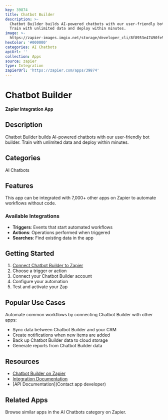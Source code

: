 ```yaml
---
key: 39874
title: Chatbot Builder
description: >-
  Chatbot Builder builds AI-powered chatbots with our user-friendly bot builder.
  Train with unlimited data and deploy within minutes.
image: >-
  https://zapier-images.imgix.net/storage/developer_cli/8f8953e47490fe5fa06f673c5a3ed689.png?auto=format%2Ccompress&ixlib=python-3.0.0&q=50
hexColor: '#000000'
categories: AI Chatbots
apiUrl: ''
collection: Apps
source: zapier
type: Integration
zapierUrl: 'https://zapier.com/apps/39874'
---
```

# Chatbot Builder

**Zapier Integration App**

## Description

Chatbot Builder builds AI-powered chatbots with our user-friendly bot builder. Train with unlimited data and deploy within minutes.

## Categories

AI Chatbots

## Features

This app can be integrated with 7,000+ other apps on Zapier to automate workflows without code.

### Available Integrations

- **Triggers**: Events that start automated workflows
- **Actions**: Operations performed when triggered
- **Searches**: Find existing data in the app

## Getting Started

1. [Connect Chatbot Builder to Zapier](https://zapier.com/apps/39874)
2. Choose a trigger or action
3. Connect your Chatbot Builder account
4. Configure your automation
5. Test and activate your Zap

## Popular Use Cases

Automate common workflows by connecting Chatbot Builder with other apps:

- Sync data between Chatbot Builder and your CRM
- Create notifications when new items are added
- Back up Chatbot Builder data to cloud storage
- Generate reports from Chatbot Builder data

## Resources

- [Chatbot Builder on Zapier](https://zapier.com/apps/39874)
- [Integration Documentation](https://zapier.com/apps/39874/integrations)
- [API Documentation](Contact app developer)

## Related Apps

Browse similar apps in the AI Chatbots category on Zapier.
